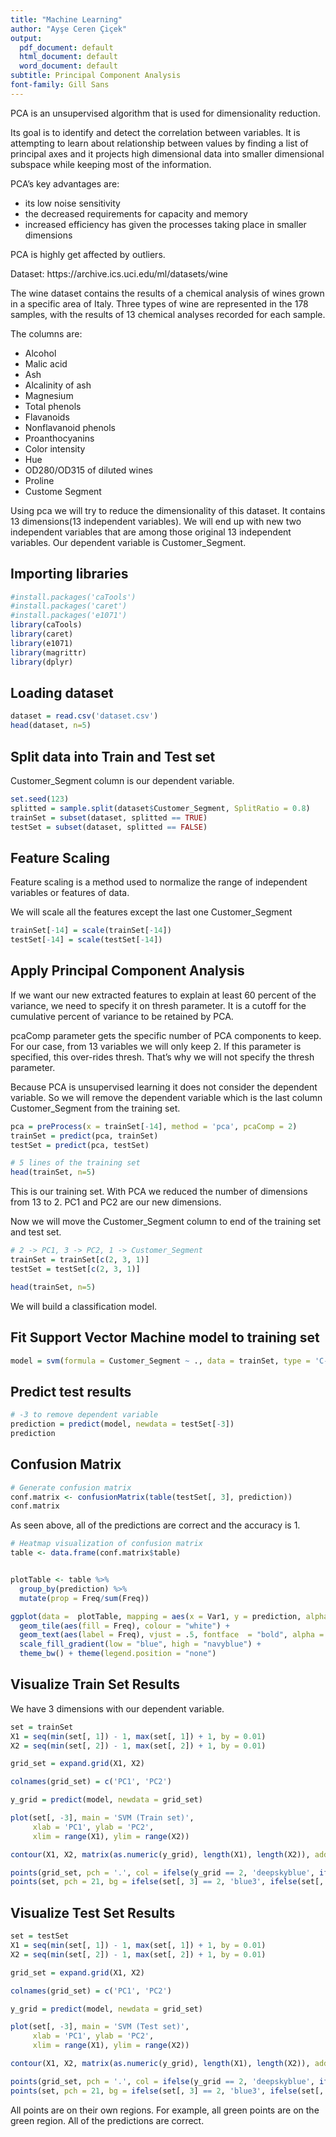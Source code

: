 ```yaml
---
title: "Machine Learning"
author: "Ayşe Ceren Çiçek"
output: 
  pdf_document: default
  html_document: default
  word_document: default
subtitle: Principal Component Analysis
font-family: Gill Sans
---
```



PCA is an unsupervised algorithm that is used for dimensionality reduction. 

Its goal is to identify and detect the correlation between variables. It is attempting to learn about relationship between values by finding a list of principal axes and it projects high dimensional data into smaller dimensional subspace while keeping most of the information.


PCA's key advantages are:

- its low noise sensitivity 
- the decreased requirements for capacity and memory
- increased efficiency has given the processes taking place in smaller dimensions

PCA is highly get affected by outliers.


Dataset: https://archive.ics.uci.edu/ml/datasets/wine 

The wine dataset contains the results of a chemical analysis of wines grown in a specific area of Italy. Three types of wine are represented in the 178 samples, with the results of 13 chemical analyses recorded for each sample. 

The columns are:

- Alcohol
- Malic acid
- Ash
- Alcalinity of ash
- Magnesium
- Total phenols
- Flavanoids
- Nonflavanoid phenols
- Proanthocyanins
- Color intensity
- Hue
- OD280/OD315 of diluted wines
- Proline
- Custome Segment

Using pca we will try to reduce the dimensionality of this dataset. It contains 13 dimensions(13 independent variables). We will end up with new two independent variables that are among those original 13 independent variables. Our dependent variable is Customer_Segment.  

## Importing libraries

```r
#install.packages('caTools')
#install.packages('caret')
#install.packages('e1071')
library(caTools)
library(caret)
library(e1071)
library(magrittr)
library(dplyr)
```


## Loading dataset

```r
dataset = read.csv('dataset.csv')
head(dataset, n=5)
```


## Split data into Train and Test set

Customer_Segment column is our dependent variable.

```r
set.seed(123)
splitted = sample.split(dataset$Customer_Segment, SplitRatio = 0.8)
trainSet = subset(dataset, splitted == TRUE)
testSet = subset(dataset, splitted == FALSE)
```


## Feature Scaling

Feature scaling is a method used to normalize the range of independent variables or features of data.

We will scale all the features except the last one Customer_Segment

```r
trainSet[-14] = scale(trainSet[-14])
testSet[-14] = scale(testSet[-14])
```


## Apply Principal Component Analysis

If we want our new extracted features to explain at least 60 percent of the variance, we need to specify it on thresh parameter. It is a cutoff for the cumulative percent of variance to be retained by PCA.

pcaComp parameter gets the specific number of PCA components to keep. For our case, from 13 variables we will only keep 2. If this parameter is specified, this over-rides thresh. That's why we will not specify the thresh parameter.

Because PCA is unsupervised learning it does not consider the dependent variable. So we will remove the dependent variable which is the last column Customer_Segment from the training set.

```r
pca = preProcess(x = trainSet[-14], method = 'pca', pcaComp = 2)
trainSet = predict(pca, trainSet)
testSet = predict(pca, testSet)

# 5 lines of the training set
head(trainSet, n=5)
```


This is our training set. With PCA we reduced the number of dimensions from 13 to 2. PC1 and PC2 are our new dimensions.


Now we will move the Customer_Segment column to end of the training set and test set.

```r
# 2 -> PC1, 3 -> PC2, 1 -> Customer_Segment
trainSet = trainSet[c(2, 3, 1)]
testSet = testSet[c(2, 3, 1)]

head(trainSet, n=5)
```

We will build a classification model.



## Fit Support Vector Machine model to training set


```r
model = svm(formula = Customer_Segment ~ ., data = trainSet, type = 'C-classification', kernel = 'linear')
```


## Predict test results

```r
# -3 to remove dependent variable
prediction = predict(model, newdata = testSet[-3])
prediction
```

## Confusion Matrix

```r
# Generate confusion matrix
conf.matrix <- confusionMatrix(table(testSet[, 3], prediction))
conf.matrix
```

As seen above, all of the predictions are correct and the accuracy is 1.


```r
# Heatmap visualization of confusion matrix
table <- data.frame(conf.matrix$table)


plotTable <- table %>%
  group_by(prediction) %>%
  mutate(prop = Freq/sum(Freq))

ggplot(data =  plotTable, mapping = aes(x = Var1, y = prediction, alpha = prop)) +
  geom_tile(aes(fill = Freq), colour = "white") +
  geom_text(aes(label = Freq), vjust = .5, fontface  = "bold", alpha = 1, color="white", size=10) +
  scale_fill_gradient(low = "blue", high = "navyblue") +
  theme_bw() + theme(legend.position = "none")

```

## Visualize Train Set Results

We have 3 dimensions with our dependent variable.

```r
set = trainSet
X1 = seq(min(set[, 1]) - 1, max(set[, 1]) + 1, by = 0.01)
X2 = seq(min(set[, 2]) - 1, max(set[, 2]) + 1, by = 0.01)

grid_set = expand.grid(X1, X2)

colnames(grid_set) = c('PC1', 'PC2')

y_grid = predict(model, newdata = grid_set)

plot(set[, -3], main = 'SVM (Train set)',
     xlab = 'PC1', ylab = 'PC2',
     xlim = range(X1), ylim = range(X2))

contour(X1, X2, matrix(as.numeric(y_grid), length(X1), length(X2)), add = TRUE)

points(grid_set, pch = '.', col = ifelse(y_grid == 2, 'deepskyblue', ifelse(y_grid == 1, 'springgreen3', 'tomato')))
points(set, pch = 21, bg = ifelse(set[, 3] == 2, 'blue3', ifelse(set[, 3] == 1, 'green4', 'red3')))
```

## Visualize Test Set Results


```r
set = testSet
X1 = seq(min(set[, 1]) - 1, max(set[, 1]) + 1, by = 0.01)
X2 = seq(min(set[, 2]) - 1, max(set[, 2]) + 1, by = 0.01)

grid_set = expand.grid(X1, X2)

colnames(grid_set) = c('PC1', 'PC2')

y_grid = predict(model, newdata = grid_set)

plot(set[, -3], main = 'SVM (Test set)',
     xlab = 'PC1', ylab = 'PC2',
     xlim = range(X1), ylim = range(X2))

contour(X1, X2, matrix(as.numeric(y_grid), length(X1), length(X2)), add = TRUE)

points(grid_set, pch = '.', col = ifelse(y_grid == 2, 'deepskyblue', ifelse(y_grid == 1, 'springgreen3', 'tomato')))
points(set, pch = 21, bg = ifelse(set[, 3] == 2, 'blue3', ifelse(set[, 3] == 1, 'green4', 'red3')))
```

All points are on their own regions. For example, all green points are on the green region. All of the predictions are correct. 